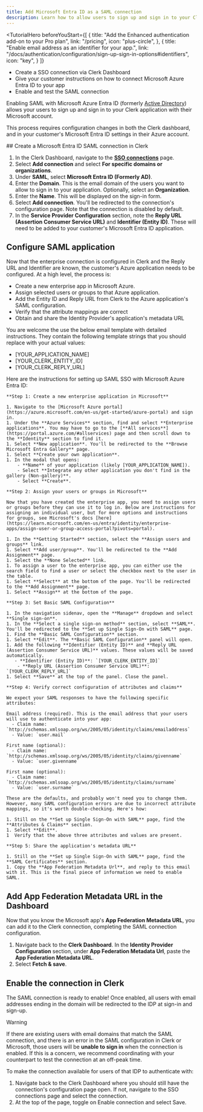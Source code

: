 ```yaml
---
title: Add Microsoft Entra ID as a SAML connection
description: Learn how to allow users to sign up and sign in to your Clerk app with their Microsoft account using SAML SSO.
---
```


<TutorialHero
  beforeYouStart={[
    {
      title: "Add the Enhanced authentication add-on to your Pro plan",
      link: "/pricing",
      icon: "plus-circle",
    },
    {
      title: "Enable email address as an identifier for your app.",
      link: "/docs/authentication/configuration/sign-up-sign-in-options#identifiers",
      icon: "key",
    }
  ]}
>
  - Create a SSO connection via Clerk Dashboard
  - Give your customer instructions on how to connect Microsoft Azure Entra ID to your app
  - Enable and test the SAML connection
</TutorialHero>

Enabling SAML with Microsoft Azure Entra ID (formerly [Active Directory](https://learn.microsoft.com/en-us/entra/fundamentals/new-name)) allows your users to sign up and sign in to your Clerk application with their Microsoft account.

This process requires configuration changes in both the Clerk dashboard, and in your customer's Microsoft Entra ID settings in their Azure account.

<Steps>
  ## Create a Microsoft Entra ID SAML connection in Clerk

  1. In the Clerk Dashboard, navigate to the [**SSO connections**](https://dashboard.clerk.com/last-active?path=user-authentication/sso-connections) page.
  1. Select **Add connection** and select **For specific domains or organizations**.
  1. Under **SAML**, select **Microsoft Entra ID (Formerly AD)**.
  1. Enter the **Domain**. This is the email domain of the users you want to allow to sign in to your application. Optionally, select an **Organization**.
  1. Enter the **Name**. This will be displayed on the sign-in form.
  1. Select **Add connection**. You'll be redirected to the connection's configuration page. Note that the connection is disabled by default.
  1. In the **Service Provider Configuration** section, note the **Reply URL (Assertion Consumer Service URL)** and **Identifier (Entity ID)**. These will need to be added to your customer's Microsoft Entra ID application.

  ## Configure SAML application

  Now that the enterprise connection is configured in Clerk and the Reply URL and Identifier are known, the customer's Azure application needs to be configured. At a high level, the process is:

  - Create a new enterprise app in Microsoft Azure.
  - Assign selected users or groups to that Azure application.
  - Add the Entity ID and Reply URL from Clerk to the Azure application's SAML configuration.
  - Verify that the attribute mappings are correct
  - Obtain and share the Identity Provider's application's metadata URL

  You are welcome the use the below email template with detailed instructions. They contain the following
  template strings that you should replace with your actual values:

  - [YOUR_APPLICATION_NAME]
  - [YOUR_CLERK_ENTITY_ID]
  - [YOUR_CLERK_REPLY_URL]

  <Copyable as="html">
    Here are the instructions for setting up SAML SSO with Microsoft Azure Entra ID:

    **Step 1: Create a new enterprise application in Microsoft**

    1. Navigate to the [Microsoft Azure portal](https://azure.microsoft.com/en-us/get-started/azure-portal) and sign in.
    1. Under the **Azure Services** section, find and select **Enterprise applications**. You may have to go to the [**All services**](https://portal.azure.com/#allservices) page and then scroll down to the **Identity** section to find it.
    1. Select **New application**. You'll be redirected to the **Browse Microsoft Entra Gallery** page.
    1. Select **Create your own application**.
    1. In the modal that opens:
        - **Name** of your application (likely [YOUR_APPLICATION_NAME]).
        - Select **Integrate any other application you don't find in the gallery (Non-gallery)**.
        - Select **Create**.

    **Step 2: Assign your users or groups in Microsoft**

    Now that you have created the enterprise app, you need to assign users or groups before they can use it to log in. Below are instructions for assigning an individual user, but for more options and instructions for groups, see Microsoft's docs [here](https://learn.microsoft.com/en-us/entra/identity/enterprise-apps/assign-user-or-group-access-portal?pivots=portal).

    1. In the **Getting Started** section, select the **Assign users and groups** link.
    1. Select **Add user/group**. You'll be redirected to the **Add Assignment** page.
    1. Select the **None Selected** link.
    1. To assign a user to the enterprise app, you can either use the search field to find a user or select the checkbox next to the user in the table.
    1. Select **Select** at the bottom of the page. You'll be redirected to the **Add Assignment** page.
    1. Select **Assign** at the bottom of the page.

    **Step 3: Set Basic SAML Configuration**

    1. In the navigation sidenav, open the **Manage** dropdown and select **Single sign-on**.
    1. In the **Select a single sign-on method** section, select **SAML**. You'll be redirected to the **Set up Single Sign-On with SAML** page.
    1. Find the **Basic SAML Configuration** section.
    1. Select **Edit**. The **Basic SAML Configuration** panel will open.
    1. Add the following **Identifier (Entity ID)** and **Reply URL (Assertion Consumer Service URL)** values. These values will be saved automatically.
       - **Identifier (Entity ID)**: `[YOUR_CLERK_ENTITY_ID]`
        - **Reply URL (Assertion Consumer Service URL)**: `[YOUR_CLERK_REPLY_URL]`
    1. Select **Save** at the top of the panel. Close the panel.

    **Step 4: Verify correct configuration of attributes and claims**

    We expect your SAML responses to have the following specific attributes:

    Email address (required). This is the email address that your users will use to authenticate into your app:
      - Claim name: `http://schemas.xmlsoap.org/ws/2005/05/identity/claims/emailaddress`
      - Value: `user.mail`

    First name (optional):
      - Claim name: `http://schemas.xmlsoap.org/ws/2005/05/identity/claims/givenname`
      - Value: `user.givenname`

    First name (optional):
      - Claim name: `http://schemas.xmlsoap.org/ws/2005/05/identity/claims/surname`
      - Value: `user.surname`

    These are the defaults, and probably won't need you to change them. However, many SAML configuration errors are due to incorrect attribute mappings, so it's worth double-checking. Here's how:

    1. Still on the **Set up Single Sign-On with SAML** page, find the **Attributes & Claims** section.
    1. Select **Edit**.
    1  Verify that the above three attributes and values are present.

    **Step 5: Share the application's metadata URL**

    1. Still on the **Set up Single Sign-On with SAML** page, find the **SAML Certificates** section.
    1. Copy the **App Federation Metadata Url**, and reply to this email with it. This is the final piece of information we need to enable SAML.

  </Copyable>

  ## Add App Federation Metadata URL in the Dashboard

  Now that you know the Microsoft app's **App Federation Metadata URL**, you can add it to the Clerk connection, completing the SAML connection configuration.

  1. Navigate back to the **Clerk Dashboard**. In the **Identity Provider Configuration** section, under **App Federation Metadata Url**, paste the **App Federation Metadata URL**.
  1. Select **Fetch & save**.

  ## Enable the connection in Clerk

  The SAML connection is ready to enable! Once enabled, all users with email addresses ending in the domain will be redirected to the IDP at sign-in and sign-up.

  > [!WARNING]
  > If there are existing users with email domains that match the SAML connection, and there is an error in the SAML configuration in Clerk or Microsoft, those users will be **unable to sign in** when the connection is enabled. If this is a concern, we recommend coordinating with your counterpart to test the connection at an off-peak time.

  To make the connection available for users of that IDP to authenticate with:

  1. Navigate back to the Clerk Dashboard where you should still have the connection's configuration page open. If not, navigate to the SSO connections page and select the connection.
  1. At the top of the page, toggle on Enable connection and select Save.

</Steps>
